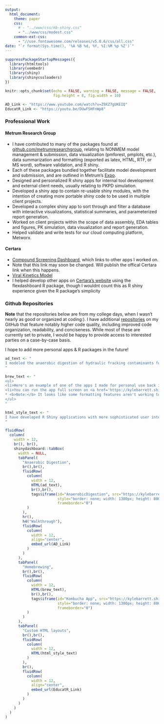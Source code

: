```yaml
---
output:
  html_document:
    theme: paper
    css:
      # - "../www/css/kb-shiny.css"
      - "../www/css/modest.css"
    common-ext-css:
      - "//use.fontawesome.com/releases/v5.0.6/css/all.css"
date: "`r format(Sys.time(), '%A %B %d, %Y, %I:%M %p %Z')`"
---
```


<style type="text/css">
.main-container {
max-width: 100% !important;
margin: auto;
}
</style>

```r
suppressPackageStartupMessages({
  library(htmltools)
  library(vembedr)
  library(shiny)
  library(shinycssloaders)
})

knitr::opts_chunk$set(echo = FALSE, warning = FALSE, message = FALSE,
                      fig.height = 8, fig.width = 10)

AD_Link <- "https://www.youtube.com/watch?v=Z9XZ7gUKEIQ"
EducatR_Link <- "https://youtu.be/DUwFSHFnWp8"
```


### Professional Work

#### Metrum Research Group
- I have contributed to many of the packages found at <a href="https://github.com/metrumresearchgroup" target="_blank">github.com/metrumresearchgroup</a>, relating to NONMEM model management & submission, data visualization (pmforest, pmplots, etc.), data summarization and formatting (exported as latex, HTML, RTF, or MS word), software validation, and R shiny.
- Each of these packages bundled together facilitate model development and submission, and are outlined in Metrum's [Expo](https://merge.metrumrg.com/expo/expo1-nonmem-foce/).
- Designed and personalized R shiny apps for internal tool development and external client needs, usually relating to PKPD simulation.
- Developed a shiny app to contain re-usable shiny modules, with the intention of creating more portable shiny code to be used in multiple client projects.
- Developed a complex shiny app to sort through and filter a database with interactive visualizations, statistical summaries, and parameterized report generation. 
- Worked on client projects within the scope of data assembly, EDA tables and figures, PK simulation, data visualization and report generation.
- Helped validate and write tests for our cloud computing platform, Metworx.

#### Certara
- <a href="https://pharmacometrics.shinyapps.io/COVID-19-CompoundScreening_TestNewUI/" target="_blank">Compound Screening Dashboard</a>, which links to other apps I worked on.
-  Note that this link may soon be changed. Will publish the offical Certara link when this happens.
- <a href="https://pharmacometrics.shinyapps.io/COVID-19-VK-MODEL/" target="_blank">Viral Kinetics Model</a>
- I helped develop other apps on <a href="https://www.covidpharmacology.com/in-silico-workbench/"  target="_blank">Certara's website</a> using the flexdashboard R package, though I wouldnt count this as R shiny experience given the R package's simplicity




### Github Repositories

**Note** that the repositories below are from my college days, when I wasn't nearly as good or organized at coding:). I have additional [repositories](https://github.com/barrettk?tab=repositories) on my GitHub that feature notably higher code quality, including improved code organization, readability, and conciseness. While most of these are currently set to private, I would be happy to provide access to interested parties on a case-by-case basis.

I hope to add more personal apps & R packages in the future!


```r

ad_text <- "
I modeled the anaerobic digestion of hydraulic fracking contaminants for my senior design project (<a href='https://barrettk.github.io/AnaerobicDigestion/' target='_blank'>see GitHub</a>). The model contains 40+ PDE's describing the advanced biological process and reactor properties. An R shiny dashboard app was constructed to facilitate the adjustment model parameters and reactor settings, allowing for quick simulations and sensitivity analyses. An full-screen instance of the app is hosted <a href='https://kylebarrett.shinyapps.io/AnaerobicDigestion/' target='_blank'>here</a>, but you can view the embedded version below
"

brew_text <- "
<ul>
<li>Here's an example of one of the apps I made for personal use back in the day (Homebrewing!). I used to use it to help me keep track of all the ingredients I liked, determine proper measurements, and estimate the pricing. Never actually sold any, but was glad I learned my profit margins wouldn't be too great.</li>
<li>You can run the app full screen on <a href='https://kylebarrett.shinyapps.io/Kombucha/' target='_blank'>shinyapps.io</a> or check it out on <a href='https://barrettk.github.io/KombuchaBrewing/' target='_blank'>GitHub</a></li>
* <b>Note:</b> It looks like some formatting features aren't working too great on shinyapps.io. Choosing not to fix it with my refined knowledge for nostalgia:)
</ul>
"

html_style_text <- "
I have developed R Shiny applications with more sophisticated user interfaces using HTML and CSS style sheets. These apps are designed to look and feel like traditional web applications rather than typical R Shiny interfaces. While the prototype I'm currently sharing is not fully functional, it demonstrates my ability to create modern and polished user interfaces for R Shiny apps.
"

fluidRow(
  column(
    width = 12,
    br(), br(),
    shinydashboard::tabBox(
      width = NULL,
      tabPanel(
        "Anaerobic Digestion",
        br(),br(),
        fluidRow(
          column(
            width = 12,
            HTML(ad_text),
            br(),br(),
            tags$iframe(id="AnaerobicDigestion", src="https://kylebarrett.shinyapps.io/AnaerobicDigestion/",
                        style="border: none; width: 1300px; height: 800px; display:inline-block; text-align:center;",
                        frameborder="0")
          )
        ),
        hr(),
        h4("Walkthrough"),
        fluidRow(
          column(
            width = 12, 
            align="center",
            embed_url(AD_Link)
          )
        )
      ),
      tabPanel(
        "Homebrewing",
        br(),br(),
        fluidRow(
          column(
            width = 12,
            HTML(brew_text),
            br(),br(),
            tags$iframe(id="Kombucha App", src="https://kylebarrett.shinyapps.io/Kombucha/",
                        style="border: none; width: 1300px; height: 800px; display:inline-block; text-align:center;",
                        frameborder="0")
          )
        )
      ),
      tabPanel(
        "Custom HTML layouts",
        br(),br(),
        fluidRow(
          column(
            width = 12,
            HTML(html_style_text)
          )
        ),
        br(),
        fluidRow(
          column(
            width = 12, 
            align="center",
            embed_url(EducatR_Link)
          )
        )
      )
    )
  )
)
```

<!-- **Anaerobic Digestion:** -->

<!-- - I modeled the anaerobic digestion of hydraulic fracking contaminants for my senior design project (<a href="https://barrettk.github.io/AnaerobicDigestion/" target="_blank">see GitHub</a>). The model contains 40+ PDE's describing the advanced biological process and reactor properties. An R shiny dashboard app was constructed to facilitate the adjustment model parameters and reactor settings, allowing for quick simulations and sensitivity analyses. An full-screen instance of the app is hosted <a href="https://kylebarrett.shinyapps.io/AnaerobicDigestion/" target="_blank">here</a>, but you can view the embedded version below: -->



<!-- <iframe id="AnaerobicDigestion" src=" https://kylebarrett.shinyapps.io/AnaerobicDigestion/" -->
<!-- style="border: none; width: 1300px; height: 800px; display:inline-block; text-align:center;" -->
<!-- frameborder="0"> -->
<!-- </iframe> -->



<!-- # ```{r AD, echo=FALSE} -->
<!-- # fluidRow(column(12,align="center",embed_url(AD_Link))) -->
<!-- # ``` -->


<!-- <hr> -->

<!-- **EducatR R shiny app** -->

<!-- - I have developed R Shiny applications with more sophisticated user interfaces using HTML and CSS style sheets. These apps are designed to look and feel like traditional web applications rather than typical R Shiny interfaces. While the prototype I'm currently sharing is not fully functional, it demonstrates my ability to create modern and polished user interfaces for R Shiny apps. -->
<!-- # ```{r idk, echo=FALSE} -->
<!-- # fluidRow(column(12,align="center",embed_url(EducatR_Link))) -->
<!-- # ``` -->

<!-- <hr> -->

<!-- **Homebrewing** -->

<!-- * Here's an example of one of the apps I made for personal use back in the day (Homebrewing!). I used to use it to help me keep track of all the ingredients I liked, determine proper measurements, and estimate the pricing. Never actually sold any, but was glad I learned my profit margins wouldn't be too great. -->
<!-- * You can run the app full screen on [shinyapps.io](https://kylebarrett.shinyapps.io/Kombucha/) or check it out on [GitHub](https://kylebarrett.github.io/KombuchaBrewing/) -->
<!-- * <b>Note:</b> It looks like some formatting features aren't working too great on shinyapps.io. Choosing not to fix it with my refined knowledge for nostalgia:) -->


<!-- <iframe id="Kombucha App" src=" https://kylebarrett.shinyapps.io/Kombucha/" -->
<!-- style="border: none; width: 1300px; height: 800px; display:inline-block; text-align:center;" -->
<!-- frameborder="0"> -->
<!-- </iframe> -->

<!-- <hr> -->

